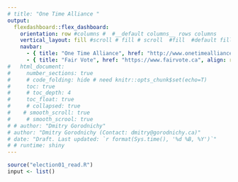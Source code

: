```yaml
---
# title: "One Time Alliance "
output: 
  flexdashboard::flex_dashboard:
    orientation: row #columns #  #__default columns__ rows columns
    vertical_layout: fill #scroll # fill # scroll  #fill  #default fill
    navbar: 
      - { title: "One Time Alliance", href: "http://www.onetimealliance.ca", align: right }
      - { title: "Fair Vote", href: "https://www.fairvote.ca", align: right }
#   html_document:
#     number_sections: true
#     # code_folding: hide # need knitr::opts_chunk$set(echo=T)
#     toc: true
#     # toc_depth: 4
#     toc_float: true
#     # collapsed: true
#    # smooth_scroll: true
#     # smooth_scrool: true
# # author: "Dmitry Gorodnichy"
# author: "Dmitry Gorodnichy (Contact: dmitry@gorodnichy.ca)"
# date: "Draft. Last updated: `r format(Sys.time(), '%d %B, %Y')`"
# # runtime: shiny
---
```



```r
source("election01_read.R")
input <- list()

```

